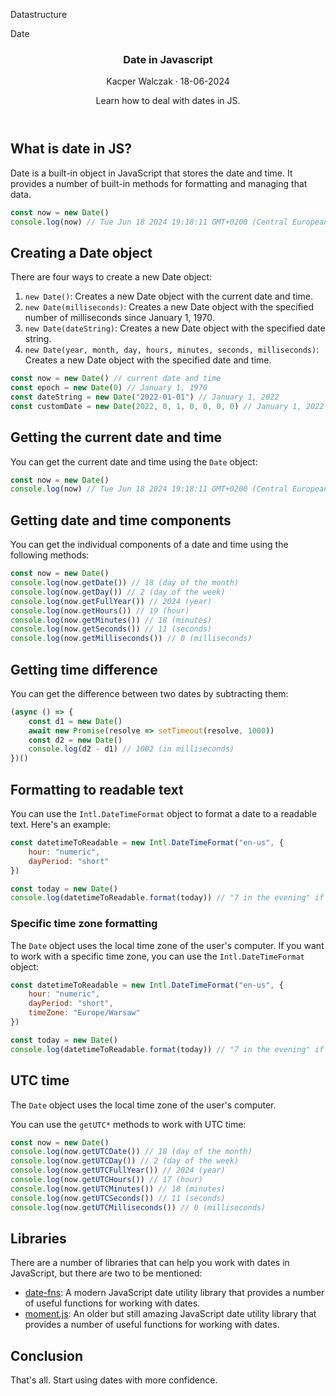 
<section className="header__height w-full rounded-2xl bg-yellow-900 bg-opacity-10 border-2 border-yellow-500 mt-2">
    <article className="flex flex-col align-between h-full relative">
        <div className="absolute top-0 left-0 p-2">
            <JSTag />
        </div>
        <section className="shadow-lg flex align-center justify-center gap-3 h-full overflow-hidden">
            <div className="flex rounded flex-col justify-evenly items-center bg-yellow-500 h-40 w-40 p-1 mt-20 text-black font-bold">
                <p>Datastructure</p>
                <div className="flex flex-col justify-center text-white items-center bg-orange-600 border-dashed border-orange-300 border-2 h-20 w-20">
                    <p>Date</p>
                </div>
            </div>
        </section>
        <header className="flex flex-col px-4 pb-4 pt-4">
            <div className="flex flex-row justify-between items-center mb-3 border-b-2 border-b-yellow-300">
                <h1 className="text-2xl font-bold">Date in Javascript</h1>
                <p className="mt-2 text-lg text-gray-500">Kacper Walczak &middot; 18-06-2024</p>
            </div>
            <p className="mt-2 text-lg">Learn how to deal with dates in JS.</p>
        </header>
    </article>
</section>

## What is date in JS?

Date is a built-in object in JavaScript that stores the date and time. It provides a number of built-in methods for formatting and managing that data.

```javascript
const now = new Date()
console.log(now) // Tue Jun 18 2024 19:18:11 GMT+0200 (Central European Summer Time)
```

## Creating a Date object

There are four ways to create a new Date object:

1. `new Date()`: Creates a new Date object with the current date and time.
2. `new Date(milliseconds)`: Creates a new Date object with the specified number of milliseconds since January 1, 1970.
3. `new Date(dateString)`: Creates a new Date object with the specified date string.
4. `new Date(year, month, day, hours, minutes, seconds, milliseconds)`: Creates a new Date object with the specified date and time.

```javascript
const now = new Date() // current date and time
const epoch = new Date(0) // January 1, 1970
const dateString = new Date("2022-01-01") // January 1, 2022
const customDate = new Date(2022, 0, 1, 0, 0, 0, 0) // January 1, 2022
```

## Getting the current date and time

You can get the current date and time using the `Date` object:

```javascript
const now = new Date()
console.log(now) // Tue Jun 18 2024 19:18:11 GMT+0200 (Central European Summer Time)
```

## Getting date and time components

You can get the individual components of a date and time using the following methods:

```javascript
const now = new Date()
console.log(now.getDate()) // 18 (day of the month)
console.log(now.getDay()) // 2 (day of the week)
console.log(now.getFullYear()) // 2024 (year)
console.log(now.getHours()) // 19 (hour)
console.log(now.getMinutes()) // 18 (minutes)
console.log(now.getSeconds()) // 11 (seconds)
console.log(now.getMilliseconds()) // 0 (milliseconds)
```

## Getting time difference

You can get the difference between two dates by subtracting them:

```javascript
(async () => {
    const d1 = new Date()
    await new Promise(resolve => setTimeout(resolve, 1000))
    const d2 = new Date()
    console.log(d2 - d1) // 1002 (in milliseconds)
})()
```

## Formatting to readable text

You can use the `Intl.DateTimeFormat` object to format a date to a readable text. Here's an example:

```javascript
const datetimeToReadable = new Intl.DateTimeFormat("en-us", {
    hour: "numeric",
    dayPeriod: "short"
})

const today = new Date()
console.log(datetimeToReadable.format(today)) // "7 in the evening" if it's 7 PM
```

### Specific time zone formatting

The `Date` object uses the local time zone of the user's computer. If you want to work with a specific time zone, you can use the `Intl.DateTimeFormat` object:

```javascript
const datetimeToReadable = new Intl.DateTimeFormat("en-us", {
    hour: "numeric",
    dayPeriod: "short",
    timeZone: "Europe/Warsaw"
})

const today = new Date()
console.log(datetimeToReadable.format(today)) // "7 in the evening" if it's 7 PM in Warsaw
```

## UTC time

The `Date` object uses the local time zone of the user's computer.

You can use the `getUTC*` methods to work with UTC time:

```javascript
const now = new Date()
console.log(now.getUTCDate()) // 18 (day of the month)
console.log(now.getUTCDay()) // 2 (day of the week)
console.log(now.getUTCFullYear()) // 2024 (year)
console.log(now.getUTCHours()) // 17 (hour)
console.log(now.getUTCMinutes()) // 18 (minutes)
console.log(now.getUTCSeconds()) // 11 (seconds)
console.log(now.getUTCMilliseconds()) // 0 (milliseconds)
```

## Libraries

There are a number of libraries that can help you work with dates in JavaScript, but there are two to be mentioned:

- [date-fns](https://date-fns.org/): A modern JavaScript date utility library that provides a number of useful functions for working with dates.
- [moment.js](https://momentjs.com/): An older but still amazing JavaScript date utility library that provides a number of useful functions for working with dates.

## Conclusion

That's all. Start using dates with more confidence.

<section className="rounded-2xl bg-lines-violet flex mt-10 mb-20 h-20 w-full"></section>

<LatestReadings />
